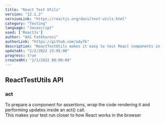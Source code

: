 ```yaml
---
title: "React Test Utils"
version: "12.1.2"
versionLink: "https://reactjs.org/docs/test-utils.html"
category: "Testing"
language: "Javascript"
used: ['ReactJs']
author: "Adi Fatkhurozi"
authorLink: "https://github.com/adyfk"
description: "ReactTestUtils makes it easy to test React components in the testing framework of your choice. At Facebook we use Jest for painless JavaScript testing"
updateAt: "2/2/2022 23:05:00"
progress: true
createdAt: "2/1/2022 00:00:00"
---             
```


## ReactTestUtils API

### act

<desc>
  To prepare a component for assertions, wrap the code rendering it and performing updates inside an act() call. <br/>
  This makes your test run closer to how React works in the browser
</desc>

